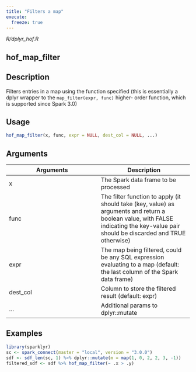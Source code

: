 ```yaml
---
title: "Filters a map"
execute:
  freeze: true
---
```


*R/dplyr_hof.R*

## hof_map_filter

## Description
Filters entries in a map using the function specified (this is essentially a dplyr wrapper to the `map_filter(expr, func)` higher- order function, which is supported since Spark 3.0) 


## Usage
```r
hof_map_filter(x, func, expr = NULL, dest_col = NULL, ...) 
```

## Arguments
|Arguments|Description|
|---|---|
| x | The Spark data frame to be processed |
| func | The filter function to apply (it should take (key, value) as arguments and return a boolean value, with FALSE indicating the key-value pair should be discarded and TRUE otherwise) |
| expr | The map being filtered, could be any SQL expression evaluating to a map (default: the last column of the Spark data frame) |
| dest_col | Column to store the filtered result (default: expr) |
| ... | Additional params to dplyr::mutate |





## Examples
```r
library(sparklyr) 
sc <- spark_connect(master = "local", version = "3.0.0") 
sdf <- sdf_len(sc, 1) %>% dplyr::mutate(m = map(1, 0, 2, 2, 3, -1)) 
filtered_sdf <- sdf %>% hof_map_filter(~ .x > .y) 
```


